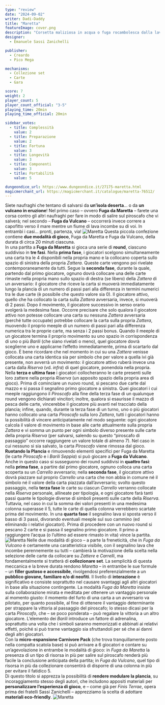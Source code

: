 ```yaml
---
type: "review"
date: "2024-09-02"
writer: Dadi-Daddy
title: "Maretta"
featureImage: cover.png
description: "Corsetta maliziosa in acqua o fuga rocambolesca dalla lava?"
designer:
  - Emanuele Sassi Zanichelli

publisher:
  - Creardo
  - Pico Mega

mechanisms:
  - Collezione set
  - Carte
  - Gara

score: 7
weight: 2
player_count: 5
player_count_official: "3-5"
playing_time: 20min
playing_time_official: 20min

sidebar_votes:
  - title: Complessità
    value: 2
  - title: Preparazione
    value: 2
  - title: Fortuna
    value: 3
  - title: Longevità
    value: 3
  - title: Componenti
    value: 3
  - title: Portabilità
    value: 5

dungeondice_url: https://www.dungeondice.it/27175-maretta.html
magicmerchant_url: https://magicmerchant.it/catalogue/maretta-76512/
---
```


<Setting>
  Siete naufraghi che tentano di salvarsi da <strong>un’isola deserta</strong>… o da <strong>un vulcano in eruzione</strong>! Nel primo caso – ovvero <strong>Fuga da Maretta</strong> – farete una corsa contro gli altri naufraghi per fare in modo di salire sul piroscafo che vi salverà; nel secondo – <strong>Fuga da Vulcano</strong> – occorrerà invece correre a capofitto verso il mare mentre un fiume di lava incombe su di voi. In entrambi i casi… pronti, partenza, via!
</Setting>

<img src="./game1.jpg" alt="Maretta" />

<Rules>
 Questa piccola confezione contiene <strong>due modalità di gioco</strong>, Fuga da Maretta e Fuga da Vulcano, della durata di circa 20 minuti ciascuna.<br />
In una partita a <strong>Fuga da Maretta</strong> si gioca una serie di <strong>round</strong>, ciascuno suddiviso in <strong>tre fasi</strong>. Nella <strong>prima fase</strong>, i giocatori scelgono simultaneamente una carta tra le 4 disponibili nella propria mano e la collocano coperta sullo spazio di sinistra della propria <em>Zattera</em>. Queste carte vengono poi rivelate contemporaneamente da tutti. Segue la <strong>seconda fase</strong>, durante la quale, partendo dal primo giocatore, ognuno dovrà collocare una delle carte rimaste nella propria mano sullo spazio di destra (se libero) della <em>Zattera</em> di un avversario: il giocatore che riceve la carta si muoverà immediatamente lungo la plancia di un numero di passi pari alla differenza in termini numerici tra le due carte (è possibile che questo valore sia 0). Il giocatore attivo, quello che ha collocato la carta sulla <em>Zattera</em> avversaria, invece, si muoverà di 2 passi. Dopo il movimento, il giocatore successivo in senso orario svolgerà la medesima fase. Occorre precisare che solo qualora il giocatore attivo non potesse collocare una carta su nessuna <em>Zattera</em> avversaria (perché tutte occupate) potrebbe collocare la carta sulla propria <em>Zattera</em>, muovendo il proprio meeple di un numero di passi pari alla differenza numerica tra le proprie carte, ma senza i 2 passi bonus. Quando il meeple di un giocatore termina il proprio movimento su uno spazio in corrispondenza di uno o più <em>Barili</em> (che siano rivelati o meno), quel giocatore dovrà sceglierne uno e applicarne l’effetto immediatamente, prima di scartarlo dal gioco. È bene ricordare che nel momento in cui su una <em>Zattera</em> venisse collocata una carta identica sia per simbolo che per valore a quella ivi già presente, non avverrà un movimento: il giocatore attivo ruberà invece una carta dalla <em>Riserva</em> (vd. <em>infra</em>) di quel giocatore, ponendola nella propria. Nella <strong>terza e ultima fase</strong> i giocatori collocheranno le carte presenti sulle loro zattere nella propria <em>Riserva</em> (un apposito spazio della propria area di gioco). Prima di cominciare un nuovo round, si pescano due carte dal mazzo e si passa il segnalino primo giocatore a sinistra. Quei giocatori i cui meeple raggiungono il <em>Piroscafo</em> alla fine della terza fase di un qualunque round vengono dichiarati vincitori; inoltre, qualora si esaurisse il mazzo di pesca delle carte, vincerebbe il giocatore più avanti nel tracciato della plancia; infine, quando, durante la terza fase di un turno, uno o più giocatori hanno collocato una carta <em>Piroscafo</em> sulla loro <em>Zattera</em>, tutti i giocatori hanno la possibilità di vincere anticipatamente nel modo seguente: ogni giocatore calcola il valore di movimento in base alle carte attualmente sulla propria <em>Zattera</em> e vi somma un punto per ogni simbolo diverso presente sulle carte della propria <em>Riserva</em> (per salvarsi, salendo su questo “piroscafo di passaggio” occorre raggiungere un valore totale di almeno 7). Nel caso in cui nessuno si sia salvato, la carta <em>Piroscafo</em> viene rimossa dal gioco.<br />
<strong>Ruotando la Plancia</strong> e rimuovendo elementi specifici per Fuga da Maretta (le carte <em>Piroscafo</em> e i <em>Barili Seppia</em>) si può giocare a <strong>Fuga da Vulcano</strong>. Anche in questo caso si susseguono dei round suddivisi in <strong>quattro fasi</strong>: nella <strong>prima fase</strong>, a partire dal primo giocatore, ognuno colloca una carta scoperta su un <em>Carrello</em> avversario; nella <strong>seconda fase</strong>, il giocatore attivo dovrà piazzare sul proprio <em>Carrello</em> una carta che non abbia in comune né il simbolo né il valore della carta piazzata dall’avversario; svolto questo passaggio, nella <strong>terza fase</strong> le carte su ciascun <em>Carrello</em> verranno collocate nella <em>Riserva</em> personale, allineate per tipologia, e ogni giocatore farà tanti passi quante le tipologie diverse di simboli presenti sulle carte della <em>Riserva</em>. Tuttavia, nel caso in cui la somma dei valori presenti in una medesima colonna superasse il 5, tutte le carte di quella colonna verrebbero scartate prima del movimento. In una <strong>quarta fase</strong> il segnalino lava si sposta verso il basso di 3 passi, divorando eventuali meeple sul suo cammino (ed eliminando i relativi giocatori). Prima di procedere con un nuovo round si pescano 2 carte e si passa il segnalino primo giocatore. Il primo a raggiungere l’acqua (o l’ultimo ad essere rimasto in vita) vince la partita.
</Rules>

<img src="./game2.jpg" alt="Maretta" />

<Feedback>
  Nelle due modalità di gioco – a parte la freneticità, che in <em>Fuga da Vulcano</em> è certamente una caratteristica visibile, con il segnalino lava che incombe perennemente su tutti – cambierà la motivazione della scelta nella selezione delle carte da collocare su <em>Zattere</em> e <em>Carrelli</em>, ma fondamentalmente si tratterà di <strong>collezionare set</strong>. La semplicità di questa meccanica e la breve durata rendono <em>Maretta</em> – in entrambe le sue formule – un <strong>filler gustoso e accessibile</strong>, rivolgendosi preferenzialmente a un <strong>pubblico giovane, familiare e/o di neofiti</strong>. Il livello di <strong>interazione</strong> è significativo e consiste soprattutto nel causare svantaggi agli altri giocatori in base alla situazione contingente. La modalità <em>Fuga da Maretta</em> insiste sulla collaborazione mirata e meditata per ottenere un vantaggio personale al momento giusto: il momento del furto di una carta a un avversario va pilotato, per quanto possibile, al fine di ottenere il vantaggio determinante per strappare la vittoria al passaggio del piroscafo; lo stesso dicasi per la carta <em>Piroscafo</em>, che – se poco ponderata – può regalare la vittoria a un altro giocatore. L’elemento dei <em>Barili</em> introduce un fattore di adrenalina, soprattutto una volta che i simboli saranno memorizzati e abbinati ai relativi effetti, poiché si può trarne vantaggio sia sfruttandoli per sé che ai danni degli altri giocatori.<br />
Con la <strong>micro-espansione Carnivore Pack</strong> (che trova tranquillamente posto nella compatta scatola base) si può arrivare a 6 giocatori e contare su un’agevolazione in entrambe le modalità di gioco: in <em>Fuga da Maretta</em> la presenza di un tipo di risorsa in più per salire sul piroscafo renderà più facile la conclusione anticipata della partita; in <em>Fuga da Vulcano</em>, quel tipo di risorsa in più da collezionare consentirà di disporre di una colonna in più per evitare il fatidico 5.<br />
Di questo titolo si apprezza la possibilità di <strong>rendere modulare la plancia</strong>, su incoraggiamento stesso degli autori, che includono appositi materiali per <strong>personalizzare l’esperienza di gioco</strong>, e – come già per <Link to="/reviews/finis-terrae"><em>Finis Terrae</em></Link>, opera prima dei fratelli Sassi Zanichelli – apprezziamo la scelta di adottare <strong>materiali eco-friendly</strong>.
</Feedback>

<img src="./game3.jpg" alt="Maretta" />


